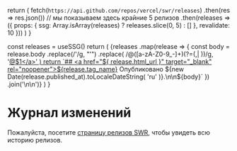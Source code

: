
  return (
    fetch(`https://api.github.com/repos/vercel/swr/releases`)
      .then(res => res.json())
      // мы показываем здесь крайние 5 релизов
      .then(releases => ({
        props: { ssg: Array.isArray(releases) ? releases.slice(0, 5) : [] },
        revalidate: 10
      }))
  )
}

  const releases = useSSG()
  return (
    <Markdown>
      {releases
        .map(release => {
          const body = release.body
            .replace(/&#39;/g, "'")
            .replace(
              /@([a-zA-Z0-9_-]+)(?=(,| ))/g,
              '<a href="https://github.com/$1" target="_blank" rel="noopener">@$1</a>'
            )
          return `## <a href="${
            release.html_url
          }" target="_blank" rel="noopener">${release.tag_name}</a>
Опубликовано ${new Date(release.published_at).toLocaleDateString(
            'ru'
          )}.\n\n${body}`
        })
        .join('\n\n')}
    </Markdown>
  )
}

# Журнал изменений

Пожалуйста, посетите [страницу релизов SWR](https://github.com/vercel/swr/releases), чтобы увидеть всю историю релизов.

<ReleasesRenderer />
